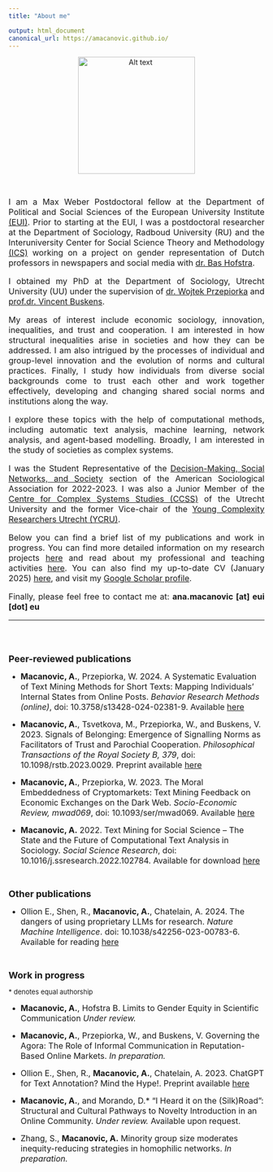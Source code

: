 ```yaml
---
title: "About me"

output: html_document
canonical_url: https://amacanovic.github.io/
---
```


<p align="center">
![Alt text](./profile_photo_new.jpg){width=230px, height=230px}\
</p>

</br>

<div style="text-align: justify">
<font size="3.5"> 
I am a Max Weber Postdoctoral fellow at the Department of Political and Social Sciences of the 
European University Institute [(EUI)](https://www.eui.eu/en/academic-units/political-and-social-sciences).
Prior to starting at the EUI, I was a postdoctoral researcher at the Department of Sociology, Radboud University (RU)
and the Interuniversity Center for Social Science Theory and 
Methodology [(ICS)](http://ics-graduateschool.nl/) working on a project
on gender representation of Dutch professors in newspapers and social media
with [dr. Bas Hofstra](https://www.bashofstra.com/).

I obtained my PhD at the Department of Sociology, Utrecht 
University (UU) under the supervision of [dr. Wojtek Przepiorka](https://equail.org/) and 
[prof.dr. Vincent Buskens](https://www.uu.nl/medewerkers/vbuskens). 

My areas of interest include economic sociology, innovation, inequalities,
and trust and cooperation. I am  interested in how structural inequalities arise 
in societies and how they can be addressed. I am also intrigued by the processes
of individual and group-level innovation and the evolution of norms and cultural
practices. Finally, I study how individuals from diverse social 
backgrounds come to trust each other and work together effectively, developing
and changing shared social norms and institutions along the way.

I explore these topics with the help of computational methods, including automatic
text analysis, machine learning, network analysis, and agent-based modelling. Broadly, 
I am interested in the study of societies as complex systems.

I was the Student Representative of the 
[Decision-Making, Social Networks, and Society](https://www.asanet.org/asa_sections/rationality-and-society/) section of the American Sociological Association for 2022-2023. I was also a
Junior Member of the [Centre for Complex Systems Studies (CCSS)](https://www.uu.nl/en/research/centre-for-complex-systems-studies-ccss/) 
of the Utrecht University and the former Vice-chair of the [Young Complexity Researchers Utrecht (YCRU)](https://www.uu.nl/en/research/centre-for-complex-systems-studies-ccss/about-us/young-complexity-researchers-utrecht-ycru).

Below you can find a brief list of my publications and work in progress. 
You can find more detailed information on my research projects [here](https://amacanovic.github.io/research.html)
and read about my professional
and teaching activities [here](https://amacanovic.github.io/activities.html).
You can also find my up-to-date CV (January 2025) [here](https://amacanovic.github.io/Macanovic_CV_8_1_2025.pdf), 
and visit my [Google Scholar profile](https://scholar.google.com/citations?hl=en&user=s5D67kwAAAAJ).


Finally, please feel free to contact me at: **ana.macanovic [at] eui [dot] eu **

</font>
</div>
-----------------
</br>
</br>
</br>
<font size="4"> **Peer-reviewed publications** </font>

 - <font size="3.5"> **Macanovic, A.**, Przepiorka, W. 2024. A Systematic Evaluation of Text Mining Methods for Short Texts: Mapping Individuals’ Internal States from Online Posts. *Behavior Research Methods (online)*, doi: 10.3758/s13428-024-02381-9.
 Available [here](https://link.springer.com/article/10.3758/s13428-024-02381-9) </font>

 - <font size="3.5"> **Macanovic, A.**, Tsvetkova, M., Przepiorka, W., and Buskens, V. 2023. Signals of
Belonging: Emergence of Signalling Norms as Facilitators of Trust and Parochial
Cooperation. *Philosophical Transactions of the Royal Society B, 379*, doi: 10.1098/rstb.2023.0029. Preprint available [here](https://osf.io/preprints/socarxiv/acr82/) </font>


 - <font size="3.5"> **Macanovic, A.**, Przepiorka, W. 2023. The Moral Embeddedness of Cryptomarkets: Text Mining Feedback on Economic Exchanges on the Dark Web. *Socio-Economic Review, mwad069*, doi: 10.1093/ser/mwad069. Available [here](https://academic.oup.com/ser/advance-article/doi/10.1093/ser/mwad069/7499725)  </font>


 - <font size="3.5"> **Macanovic, A.** 2022. Text Mining for Social Science – The State and the
Future of Computational Text Analysis in Sociology. *Social Science
Research*, doi: 10.1016/j.ssresearch.2022.102784. Available for download [here](https://amacanovic.github.io/Macanovic_text_mining_SSR_2022.pdf)</font>

</br>


<font size="4"> **Other publications** </font> 

 - <font size="3.5"> Ollion E., Shen, R., **Macanovic, A.**, Chatelain, A. 2024. The dangers of using proprietary LLMs for research. *Nature Machine Intelligence*. doi: 10.1038/s42256-023-00783-6. Available for reading [here](https://rdcu.be/dwCE2) </font>

</br>


<font size="4"> **Work in progress** </font>

<font size="2"> * denotes equal authorship </font> 

 - <font size="3.5"> **Macanovic, A.**, Hofstra B. Limits to Gender Equity in Scientific Communication *Under review.* </font>
 
 - <font size="3.5"> **Macanovic, A.**, Przepiorka, W., and Buskens, V. Governing the Agora: The Role of Informal Communication in Reputation-Based Online Markets. *In preparation.* </font>

 - <font size="3.5"> Ollion E., Shen, R., **Macanovic, A.**, Chatelain, A. 2023. ChatGPT for Text Annotation? Mind the Hype!. Preprint available [here](https://osf.io/preprints/socarxiv/x58kn/)</font>


- <font size="3.5"> **Macanovic, A.**, and Morando, D.* “I Heard it on the (Silk)Road”: Structural and Cultural Pathways to Novelty Introduction in an Online Community. *Under review.* Available upon request. </font>


 - <font size="3.5"> Zhang, S., **Macanovic, A.** Minority group size moderates inequity-reducing strategies in homophilic networks. *In preparation.* </font>
